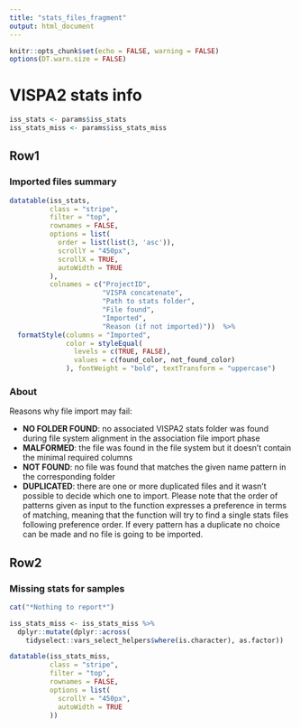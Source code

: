 ```yaml
---
title: "stats_files_fragment"
output: html_document
---
```


```r
knitr::opts_chunk$set(echo = FALSE, warning = FALSE)
options(DT.warn.size = FALSE)
```

VISPA2 stats info {data-orientation=rows}
===============================================================================
```r
iss_stats <- params$iss_stats
iss_stats_miss <- params$iss_stats_miss
```

Row1 {.tabset .tabset-fade}
-------------------------------------------------------------------------------
### Imported files summary
```r
datatable(iss_stats,
          class = "stripe",
          filter = "top", 
          rownames = FALSE,
          options = list(
            order = list(list(3, 'asc')),
            scrollY = "450px",
            scrollX = TRUE,
            autoWidth = TRUE
          ), 
          colnames = c("ProjectID", 
                       "VISPA concatenate", 
                       "Path to stats folder",
                       "File found",
                       "Imported",
                       "Reason (if not imported)"))  %>%
  formatStyle(columns = "Imported", 
              color = styleEqual(
                levels = c(TRUE, FALSE),
                values = c(found_color, not_found_color)
              ), fontWeight = "bold", textTransform = "uppercase")
```

### About

Reasons why file import may fail:  

* **NO FOLDER FOUND**: no associated VISPA2 stats folder was found during file system alignment in the association file import phase
* **MALFORMED**: the file was found in the file system but it doesn't contain the
minimal required columns
* **NOT FOUND**: no file was found that matches the given name pattern in the corresponding folder
* **DUPLICATED**: there are one or more duplicated files and it wasn't possible to decide which one to import. Please note that the order of patterns given as input to the function expresses a preference in terms of matching, meaning that the function will try to find a single stats files following preference order. If every pattern has a duplicate no choice can be made and no file is going to be imported.

Row2 {.tabset .tabset-fade}
-------------------------------------------------------------------------------
### Missing stats for samples
```r
cat("*Nothing to report*")
```

```r
iss_stats_miss <- iss_stats_miss %>%
  dplyr::mutate(dplyr::across(
    tidyselect::vars_select_helpers$where(is.character), as.factor))

datatable(iss_stats_miss,
          class = "stripe",
          filter = "top", 
          rownames = FALSE,
          options = list(
            scrollY = "450px",
            autoWidth = TRUE
          ))
```

